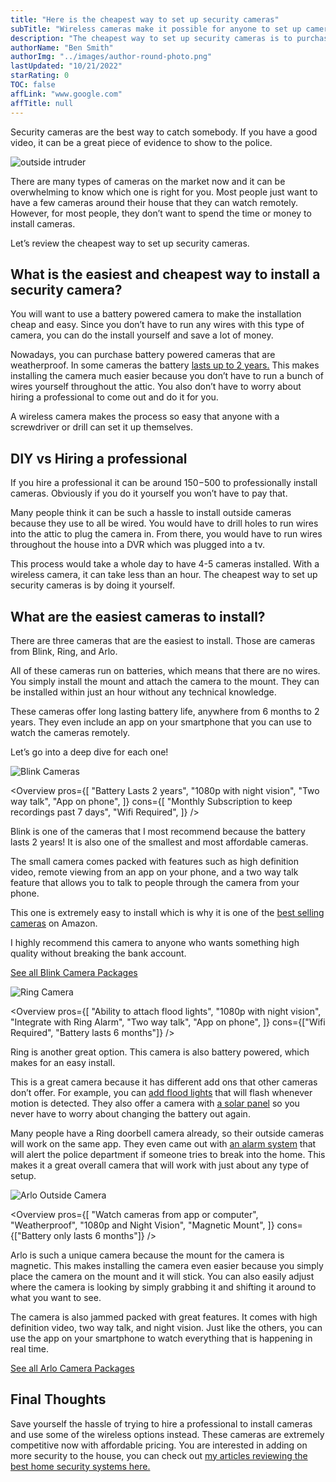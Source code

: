 ```yaml
---
title: "Here is the cheapest way to set up security cameras"
subTitle: "Wireless cameras make it possible for anyone to set up cameras"
description: "The cheapest way to set up security cameras is to purchase a wireless camera and do the install yourself. A wireless camera makes the install so much easier because it runs off batteries."
authorName: "Ben Smith"
authorImg: "../images/author-round-photo.png"
lastUpdated: "10/21/2022"
starRating: 0
TOC: false
affLink: "www.google.com"
affTitle: null
---
```



Security cameras are the best way to catch somebody. If you have a good video, it can be a great piece of evidence to show to the police.

![outside intruder](../images/vivint/outdoor-camera-lurkers-min.jpg)

There are many types of cameras on the market now and it can be overwhelming to know which one is right for you. Most people just want to have a few cameras around their house that they can watch remotely. However, for most people, they don’t want to spend the time or money to install cameras.

Let’s review the cheapest way to set up security cameras.

## What is the easiest and cheapest way to install a security camera?

You will want to use a battery powered camera to make the installation cheap and easy. Since you don’t have to run any wires with this type of camera, you can do the install yourself and save a lot of money.

Nowadays, you can purchase battery powered cameras that are weatherproof. In some cameras the battery [lasts up to 2 years.](/posts/best-battery-powered-security-cameras-for-outdoors#blink-outside-camera) This makes installing the camera much easier because you don’t have to run a bunch of wires yourself throughout the attic. You also don’t have to worry about hiring a professional to come out and do it for you.

A wireless camera makes the process so easy that anyone with a screwdriver or drill can set it up themselves.

## DIY vs Hiring a professional

If you hire a professional it can be around $150-$500 to professionally install cameras. Obviously if you do it yourself you won’t have to pay that.

Many people think it can be such a hassle to install outside cameras because they use to all be wired. You would have to drill holes to run wires into the attic to plug the camera in. From there, you would have to run wires throughout the house into a DVR which was plugged into a tv.

This process would take a whole day to have 4-5 cameras installed. With a wireless camera, it can take less than an hour. The cheapest way to set up security cameras is by doing it yourself.

## What are the easiest cameras to install?

There are three cameras that are the easiest to install. Those are cameras from Blink, Ring, and Arlo.

All of these cameras run on batteries, which means that there are no wires. You simply install the mount and attach the camera to the mount. They can be installed within just an hour without any technical knowledge.

These cameras offer long lasting battery life, anywhere from 6 months to 2 years. They even include an app on your smartphone that you can use to watch the cameras remotely.

Let’s go into a deep dive for each one!

<StickyHeader title="Blink" link="https://amzn.to/3jsrpbf" id="Blink" />

![Blink Cameras](../images/wireless-cameras/blink.jpg)

<Overview
  pros={[
    "Battery Lasts 2 years",
    "1080p with night vision",
    "Two way talk",
    "App on phone",
  ]}
  cons={[
    "Monthly Subscription to keep recordings past 7 days",
    "Wifi Required",
  ]}
/>

Blink is one of the cameras that I most recommend because the battery lasts 2 years! It is also one of the smallest and most affordable cameras.

The small camera comes packed with features such as high definition video, remote viewing from an app on your phone, and a two way talk feature that allows you to talk to people through the camera from your phone.

This one is extremely easy to install which is why it is one of the [best selling cameras](https://amzn.to/3jsrpbf) on Amazon.

I highly recommend this camera to anyone who wants something high quality without breaking the bank account.

[See all Blink Camera Packages](https://amzn.to/3jsrpbf)

<StickyHeader title="Ring" link="https://amzn.to/2SnFjzD" id="Ring" />

![Ring Camera](../images/ring/ring-stick-up-cam.jpg)

<Overview
  pros={[
    "Ability to attach flood lights",
    "1080p with night vision",
    "Integrate with Ring Alarm",
    "Two way talk",
    "App on phone",
  ]}
  cons={["Wifi Required", "Battery lasts 6 months"]}
/>

Ring is another great option. This camera is also battery powered, which makes for an easy install.

This is a great camera because it has different add ons that other cameras don’t offer. For example, you can [add flood lights](https://amzn.to/2SnFjzD) that will flash whenever motion is detected. They also offer a camera with [a solar panel](https://amzn.to/3j5cSm1) so you never have to worry about changing the battery out again.

Many people have a Ring doorbell camera already, so their outside cameras will work on the same app. They even came out with [an alarm system](/posts/best-DIY-security-systems#Ring) that will alert the police department if someone tries to break into the home. This makes it a great overall camera that will work with just about any type of setup.

<StickyHeader
  title="Arlo Outside Camera"
  link="https://amzn.to/2HOeoLf"
  id="Arlo Outside Camera"
/>

![Arlo Outside Camera](../images/wireless-cameras/arlo.jpg)

<Overview
  pros={[
    "Watch cameras from app or computer",
    "Weatherproof",
    "1080p and Night Vision",
    "Magnetic Mount",
  ]}
  cons={["Battery only lasts 6 months"]}
/>

Arlo is such a unique camera because the mount for the camera is magnetic. This makes installing the camera even easier because you simply place the camera on the mount and it will stick. You can also easily adjust where the camera is looking by simply grabbing it and shifting it around to what you want to see.

The camera is also jammed packed with great features. It comes with high definition video, two way talk, and night vision. Just like the others, you can use the app on your smartphone to watch everything that is happening in real time.

[See all Arlo Camera Packages](https://amzn.to/2HOeoLf)

## Final Thoughts

Save yourself the hassle of trying to hire a professional to install cameras and use some of the wireless options instead. These cameras are extremely competitive now with affordable pricing. You are interested in adding on more security to the house, you can check out [my articles reviewing the best home security systems here.](/posts/best-home-security-systems)
